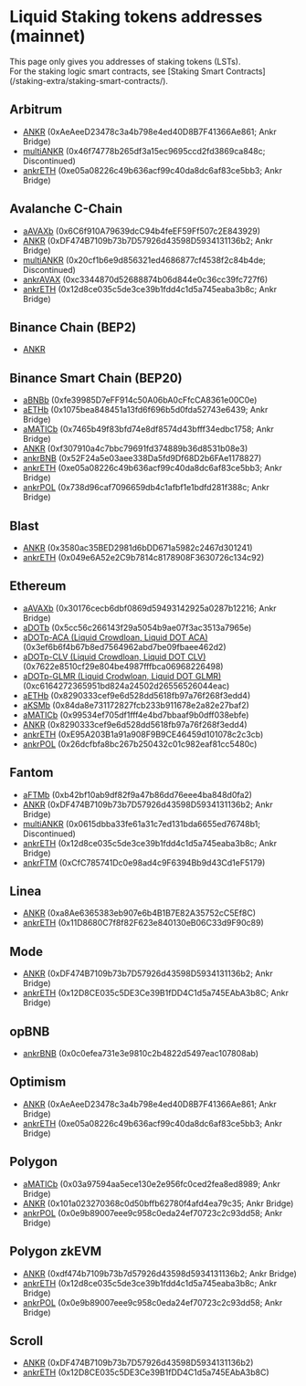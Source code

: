 
# Liquid Staking tokens addresses (mainnet)

<Callout type="tip">
    This page only gives you addresses of staking tokens (LSTs).<br/>
    For the staking logic smart contracts, see [Staking Smart Contracts](/staking-extra/staking-smart-contracts/).
</Callout>

## Arbitrum
* [ANKR](https://arbiscan.io/address/0xAeAeeD23478c3a4b798e4ed40D8B7F41366Ae861#balances) (0xAeAeeD23478c3a4b798e4ed40D8B7F41366Ae861; Ankr Bridge)
* [multiANKR](https://arbiscan.io/address/0x46f74778b265df3a15ec9695ccd2fd3869ca848c#balances) (0x46f74778b265df3a15ec9695ccd2fd3869ca848c; Discontinued)
* [ankrETH](https://arbiscan.io/token/0xe05a08226c49b636acf99c40da8dc6af83ce5bb3#balances) (0xe05a08226c49b636acf99c40da8dc6af83ce5bb3; Ankr Bridge)

## Avalanche C-Chain
* [aAVAXb](https://snowtrace.io/token/0x6C6f910A79639dcC94b4feEF59Ff507c2E843929#balances) (0x6C6f910A79639dcC94b4feEF59Ff507c2E843929)
* [ANKR](https://snowtrace.io/token/0xDF474B7109b73b7D57926d43598D5934131136b2#balances) (0xDF474B7109b73b7D57926d43598D5934131136b2; Ankr Bridge)
* [multiANKR](https://snowtrace.io/token/0x20cf1b6e9d856321ed4686877cf4538f2c84b4de#balances) (0x20cf1b6e9d856321ed4686877cf4538f2c84b4de; Discontinued)
* [ankrAVAX](https://snowtrace.io/address/0xc3344870d52688874b06d844e0c36cc39fc727f6#balances) (0xc3344870d52688874b06d844e0c36cc39fc727f6)
* [ankrETH](https://snowtrace.io/token/0x12d8ce035c5de3ce39b1fdd4c1d5a745eaba3b8c#balances) (0x12d8ce035c5de3ce39b1fdd4c1d5a745eaba3b8c; Ankr Bridge)

## Binance Chain (BEP2)
* [ANKR](https://explorer.binance.org/asset/Ankr-E97)

## Binance Smart Chain (BEP20)
* [aBNBb](https://bscscan.com/address/0xfe39985D7eFF914c50A06bA0cFfcCA8361e00C0e#balances) (0xfe39985D7eFF914c50A06bA0cFfcCA8361e00C0e)
* [aETHb](https://bscscan.com/token/0x1075bea848451a13fd6f696b5d0fda52743e6439#balances) (0x1075bea848451a13fd6f696b5d0fda52743e6439; Ankr Bridge)
* [aMATICb](https://bscscan.com/token/0x7465b49f83bfd74e8df8574d43bfff34edbc1758#balances) (0x7465b49f83bfd74e8df8574d43bfff34edbc1758; Ankr Bridge)
* [ANKR](https://bscscan.com/token/0xf307910a4c7bbc79691fd374889b36d8531b08e3#balances) (0xf307910a4c7bbc79691fd374889b36d8531b08e3)
* [ankrBNB](https://bscscan.com/address/0x52F24a5e03aee338Da5fd9Df68D2b6FAe1178827#balances) (0x52F24a5e03aee338Da5fd9Df68D2b6FAe1178827)
* [ankrETH](https://bscscan.com/token/0xe05a08226c49b636acf99c40da8dc6af83ce5bb3#balances) (0xe05a08226c49b636acf99c40da8dc6af83ce5bb3; Ankr Bridge)
* [ankrPOL](https://bscscan.com/token/0x738d96caf7096659db4c1afbf1e1bdfd281f388c#balances) (0x738d96caf7096659db4c1afbf1e1bdfd281f388c; Ankr Bridge)

## Blast
* [ANKR](https://blastscan.io/address/0x3580ac35bed2981d6bdd671a5982c2467d301241) (0x3580ac35BED2981d6bDD671a5982c2467d301241)
* [ankrETH](https://blastscan.io/address/0x049e6a52e2c9b7814c8178908f3630726c134c92) (0x049e6A52e2C9b7814c8178908F3630726c134c92)

## Ethereum
* [aAVAXb](https://etherscan.io/token/0x30176cecb6dbf0869d59493142925a0287b12216#balances) (0x30176cecb6dbf0869d59493142925a0287b12216; Ankr Bridge)
* [aDOTb](https://etherscan.io/token/0x5cc56c266143f29a5054b9ae07f3ac3513a7965e#balances) (0x5cc56c266143f29a5054b9ae07f3ac3513a7965e)
* [aDOTp-ACA (Liquid Crowdloan, Liquid DOT ACA)](https://etherscan.io/address/0x3ef6b6f4b67b8ed7564962abd7be09fbaee462d2#balances) (0x3ef6b6f4b67b8ed7564962abd7be09fbaee462d2)
* [aDOTp-CLV (Liquid Crowdloan, Liquid DOT CLV)](https://etherscan.io/address/0x7622e8510cf29e804be4987fffbca06968226498#balances) (0x7622e8510cf29e804be4987fffbca06968226498)
* [aDOTp-GLMR (Liquid Crodwloan, Liquid DOT GLMR)](https://etherscan.io/token/0xc6164272365951bd824a24502d26556526044eac#balances) (0xc6164272365951bd824a24502d26556526044eac)
* [aETHb](https://etherscan.io/token/0xd01ef7c0a5d8c432fc2d1a85c66cf2327362e5c6#balances) (0x8290333cef9e6d528dd5618fb97a76f268f3edd4)
* [aKSMb](https://etherscan.io/token/0x84da8e731172827fcb233b911678e2a82e27baf2#balances) (0x84da8e731172827fcb233b911678e2a82e27baf2)
* [aMATICb](https://etherscan.io/token/0x99534ef705df1fff4e4bd7bbaaf9b0dff038ebfe#balances) (0x99534ef705df1fff4e4bd7bbaaf9b0dff038ebfe)
* [ANKR](https://etherscan.io/token/0x8290333cef9e6d528dd5618fb97a76f268f3edd4#balances) (0x8290333cef9e6d528dd5618fb97a76f268f3edd4)
* [ankrETH](https://etherscan.io/token/0xE95A203B1a91a908F9B9CE46459d101078c2c3cb#balances) (0xE95A203B1a91a908F9B9CE46459d101078c2c3cb)
* [ankrPOL](https://etherscan.io/token/0x26dcfbfa8bc267b250432c01c982eaf81cc5480c#balances) (0x26dcfbfa8bc267b250432c01c982eaf81cc5480c)

## Fantom
* [aFTMb](https://ftmscan.com/token/0xb42bf10ab9df82f9a47b86dd76eee4ba848d0fa2#balances) (0xb42bf10ab9df82f9a47b86dd76eee4ba848d0fa2)
* [ANKR](https://ftmscan.com/token/0xDF474B7109b73b7D57926d43598D5934131136b2#balances) (0xDF474B7109b73b7D57926d43598D5934131136b2; Ankr Bridge)
* [multiANKR](https://ftmscan.com/token/0x0615dbba33fe61a31c7ed131bda6655ed76748b1#balances) (0x0615dbba33fe61a31c7ed131bda6655ed76748b1; Discontinued)
* [ankrETH](https://ftmscan.com/token/0x12d8ce035c5de3ce39b1fdd4c1d5a745eaba3b8c#balances) (0x12d8ce035c5de3ce39b1fdd4c1d5a745eaba3b8c; Ankr Bridge)
* [ankrFTM](https://ftmscan.com/token/0xCfC785741Dc0e98ad4c9F6394Bb9d43Cd1eF5179#balances) (0xCfC785741Dc0e98ad4c9F6394Bb9d43Cd1eF5179)

## Linea
* [ANKR](https://lineascan.build/address/0xa8ae6365383eb907e6b4b1b7e82a35752cc5ef8c) (0xa8Ae6365383eb907e6b4B1B7E82A35752cC5Ef8C)
* [ankrETH](https://lineascan.build/address/0x11D8680C7f8f82F623e840130eB06C33d9F90c89) (0x11D8680C7f8f82F623e840130eB06C33d9F90c89)

## Mode
* [ANKR](https://explorer.mode.network/token/0xDF474B7109b73b7D57926d43598D5934131136b2) (0xDF474B7109b73b7D57926d43598D5934131136b2; Ankr Bridge)
* [ankrETH](https://explorer.mode.network/token/0x12D8CE035c5DE3Ce39B1fDD4C1d5a745EAbA3b8C) (0x12D8CE035c5DE3Ce39B1fDD4C1d5a745EAbA3b8C; Ankr Bridge)

## opBNB
* [ankrBNB](https://opbnbscan.com/token/0x0c0efea731e3e9810c2b4822d5497eac107808ab) (0x0c0efea731e3e9810c2b4822d5497eac107808ab)

## Optimism
* [ANKR](https://optimistic.etherscan.io/address/0xAeAeeD23478c3a4b798e4ed40D8B7F41366Ae861#balances) (0xAeAeeD23478c3a4b798e4ed40D8B7F41366Ae861; Ankr Bridge)
* [ankrETH](https://optimistic.etherscan.io/address/0xe05a08226c49b636acf99c40da8dc6af83ce5bb3#balances) (0xe05a08226c49b636acf99c40da8dc6af83ce5bb3; Ankr Bridge)

## Polygon
* [aMATICb](https://polygonscan.com/token/0x03a97594aa5ece130e2e956fc0ced2fea8ed8989#balances) (0x03a97594aa5ece130e2e956fc0ced2fea8ed8989; Ankr Bridge)
* [ANKR](https://polygonscan.com/token/0x101a023270368c0d50bffb62780f4afd4ea79c35#balances) (0x101a023270368c0d50bffb62780f4afd4ea79c35; Ankr Bridge)
* [ankrPOL](https://polygonscan.com/token/0x0e9b89007eee9c958c0eda24ef70723c2c93dd58#balances) (0x0e9b89007eee9c958c0eda24ef70723c2c93dd58; Ankr Bridge)

## Polygon zkEVM
* [ANKR](https://zkevm.polygonscan.com/token/0xdf474b7109b73b7d57926d43598d5934131136b2) (0xdf474b7109b73b7d57926d43598d5934131136b2; Ankr Bridge)
* [ankrETH](https://zkevm.polygonscan.com/token/0x12d8ce035c5de3ce39b1fdd4c1d5a745eaba3b8c#balances) (0x12d8ce035c5de3ce39b1fdd4c1d5a745eaba3b8c; Ankr Bridge)
* [ankrPOL](https://zkevm.polygonscan.com/token/0x0e9b89007eee9c958c0eda24ef70723c2c93dd58#balances) (0x0e9b89007eee9c958c0eda24ef70723c2c93dd58; Ankr Bridge)

## Scroll
* [ANKR](https://scrollscan.com/address/0xDF474B7109b73b7D57926d43598D5934131136b2) (0xDF474B7109b73b7D57926d43598D5934131136b2)
* [ankrETH](https://scrollscan.com/address/0x12d8ce035c5de3ce39b1fdd4c1d5a745eaba3b8c) (0x12D8CE035c5DE3Ce39B1fDD4C1d5a745EAbA3b8C)




